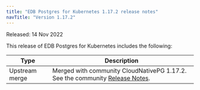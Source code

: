 ```yaml
---
title: "EDB Postgres for Kubernetes 1.17.2 release notes"
navTitle: "Version 1.17.2"
---
```


Released: 14 Nov 2022

This release of EDB Postgres for Kubernetes includes the following:

|      Type      |                                                                                                                                                   Description                                                                                                                                                   |
| -------------- | --------------------------------------------------------------------------------------------------------------------------------------------------------------------------------------------------------------------------------------------------------------------------------------------------------------- |
| Upstream merge | Merged with community CloudNativePG 1.17.2. See the community [Release Notes](https://cloudnative-pg.io/documentation/1.17/release_notes/v1.17/).                                                                                                                                                                |
